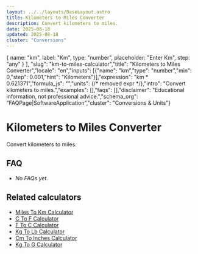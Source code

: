 ```yaml
---
layout: ../../layouts/BaseLayout.astro
title: Kilometers to Miles Converter
description: Convert kilometers to miles.
date: 2025-08-18
updated: 2025-08-18
cluster: "Conversions"
---
```



  { name: "km", label: "Km", type: "number", placeholder: "Enter Km", step: "any" }
],
"slug": "km-to-miles-calculator","title": "Kilometers to Miles Converter","locale": "en","inputs": [{"name": "km","type": "number","min": 0,"step": 0.001,"hint": "Kilometers"}],"expression": "km * 0.621371","formula_js": "","units": {/* removed expr */},"intro": "Convert kilometers to miles.","examples": [],"faqs": [],"disclaimer": "Educational information, not professional advice.","schema_org": "FAQPage|SoftwareApplication","cluster": "Conversions & Units"}

# Kilometers to Miles Converter

Convert kilometers to miles.

<Calculator schema={schema} />

## FAQ

- _No FAQs yet._

## Related calculators
- [Miles To Km Calculator](/calculators/miles-to-km-calculator/)
- [C To F Calculator](/calculators/c-to-f-calculator/)
- [F To C Calculator](/calculators/f-to-c-calculator/)
- [Kg To Lb Calculator](/calculators/kg-to-lb-calculator/)
- [Cm To Inches Calculator](/calculators/cm-to-inches-calculator/)
- [Kg To G Calculator](/calculators/kg-to-g-calculator/)
